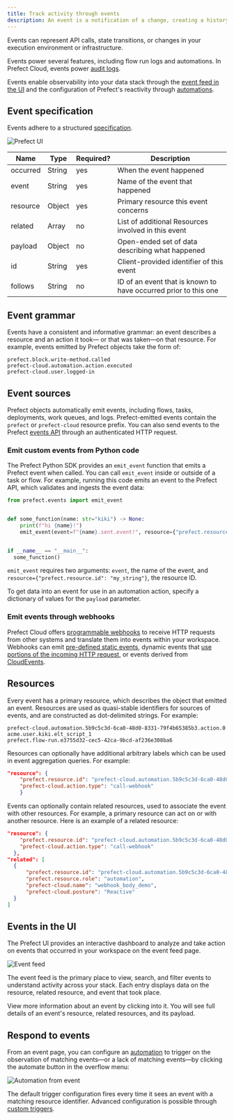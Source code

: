```yaml
---
title: Track activity through events
description: An event is a notification of a change, creating a history of activity in your stack.
---
```


Events can represent API calls, state transitions, or changes in your execution environment or infrastructure.

Events power several features, including flow run logs and automations.
In Prefect Cloud, events power [audit logs](/v3/manage/cloud/manage-users/audit-logs/).

Events enable observability into your data stack through the [event feed in the UI](#events-in-the-cloud-ui) and the 
configuration of Prefect's reactivity through [automations](/v3/automate/events/automations-triggers/).


<CLI name="events" href={events.cli} />
<TF name="events" href={events.tf} />
<API name="events" href={events.api} />

## Event specification

Events adhere to a structured [specification](https://app.prefect.cloud/api/docs#tag/Events).

![Prefect UI](/v3/img/ui/event-spec.png)

| Name     | Type   | Required? | Description                                                          |
| -------- | ------ | --------- | -------------------------------------------------------------------- |
| occurred | String | yes       | When the event happened                                              |
| event    | String | yes       | Name of the event that happened                                  |
| resource | Object | yes       | Primary resource this event concerns                             |
| related  | Array  | no        | List of additional Resources involved in this event                |
| payload  | Object | no        | Open-ended set of data describing what happened                   |
| id       | String | yes       | Client-provided identifier of this event                         |
| follows  | String | no        | ID of an event that is known to have occurred prior to this one |

## Event grammar

Events have a consistent and informative grammar: an event describes a resource and an action it took—
or that was taken—on that resource. For example, events emitted by Prefect objects take the form of:

```
prefect.block.write-method.called
prefect-cloud.automation.action.executed
prefect-cloud.user.logged-in
```

## Event sources

Prefect objects automatically emit events, including flows, tasks, deployments, work queues, and logs. 
Prefect-emitted events contain the `prefect` or `prefect-cloud` resource prefix. 
You can also send events to the Prefect 
[events API](https://app.prefect.cloud/api/docs#tag/Events) through an authenticated HTTP request.

### Emit custom events from Python code

The Prefect Python SDK provides an `emit_event` function that emits a Prefect event when called. You can call 
`emit_event` inside or outside of a task or flow. For example, running this code emits an event to the Prefect API, which validates and ingests the event data:

```python
from prefect.events import emit_event


def some_function(name: str="kiki") -> None:
    print(f"hi {name}!")
    emit_event(event=f"{name}.sent.event!", resource={"prefect.resource.id": f"coder.{name}"})


if __name__ == "__main__":
  some_function()
```

`emit_event` requires two arguments: `event`, the name of the event, and `resource={"prefect.resource.id": "my_string"}`, the resource ID.

To get data into an event for use in an automation action, specify a dictionary of values for the `payload` parameter. 

### Emit events through webhooks

Prefect Cloud offers [programmable webhooks](/v3/automate/events/webhook-triggers/) to receive HTTP requests 
from other systems and translate them into events within your workspace. 
Webhooks can emit [pre-defined static events](/v3/automate/events/webhook-triggers/#static-webhook-events), 
dynamic events that [use portions of the incoming HTTP request](/v3/automate/events/webhook-triggers/#dynamic-webhook-events), or events derived from [CloudEvents](/v3/automate/events/webhook-triggers/#accepting-cloudevents).

## Resources

Every event has a primary resource, which describes the object that emitted an event. 
Resources are used as quasi-stable identifiers for sources of events, and are constructed as dot-delimited strings. 
For example:

```
prefect-cloud.automation.5b9c5c3d-6ca0-48d0-8331-79f4b65385b3.action.0
acme.user.kiki.elt_script_1
prefect.flow-run.e3755d32-cec5-42ca-9bcd-af236e308ba6
```

Resources can optionally have additional arbitrary labels which can be used in event aggregation queries. 
For example:

```json
"resource": {
    "prefect.resource.id": "prefect-cloud.automation.5b9c5c3d-6ca0-48d0-8331-79f4b65385b3",
    "prefect-cloud.action.type": "call-webhook"
    }
```

Events can optionally contain related resources, used to associate the event with other resources.
For example, a primary resource can act on or with another resource. 
Here is an example of a related resource:

```json
"resource": {
    "prefect.resource.id": "prefect-cloud.automation.5b9c5c3d-6ca0-48d0-8331-79f4b65385b3.action.0",
    "prefect-cloud.action.type": "call-webhook"
  },
"related": [
  {
      "prefect.resource.id": "prefect-cloud.automation.5b9c5c3d-6ca0-48d0-8331-79f4b65385b3",
      "prefect.resource.role": "automation",
      "prefect-cloud.name": "webhook_body_demo",
      "prefect-cloud.posture": "Reactive"
  }
]
```

## Events in the UI

The Prefect UI provides an interactive dashboard to analyze and take action on events that occurred in your workspace on the event feed page.

![Event feed](/v3/img/ui/event-feed.png)

The event feed is the primary place to view, search, and filter events to understand activity across your stack. 
Each entry displays data on the resource, related resource, and event that took place.

View more information about an event by clicking into it. You will see full details of an event's 
resource, related resources, and its payload.

## Respond to events

From an event page, you can configure an [automation](/v3/automate/events/automations-triggers/) to trigger on 
the observation of matching events—or a lack of matching events—by clicking the automate button in the overflow menu:

![Automation from event](/v3/img/ui/automation-from-event.png)

The default trigger configuration fires every time it sees an event with a matching resource identifier. 
Advanced configuration is possible through [custom triggers](/v3/automate/events/custom-triggers/).
